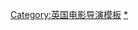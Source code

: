{{navbox
|name = Sam Mendes
|title = [[山姆·曼德斯]]执导的电影
|state = {{{state|autocollapse}}}
|listclass = hlist
|group1 = 1990年代
|list1 =
* 《[[美麗有罪]]》（1999年）

|group2 = 2000年代
|list2 =
* 《[[非法正義]]》（2002年）
* 《[[平头日记]]》（2005年）
* 《[[浮生路]]》（2008年）
* 《[[为子搬迁]]》（2009年）

|group3 = 2010年代
|list3 =
* 《[[007：大破天幕杀机]]》（2012年）
* 《[[007：惡魔四伏]]》（2015年）
* 《[[1917 (電影)|1917]]》（2019年）

}}<noinclude>
{{collapsible option}}
{{DEFAULTSORT:Mendes, Sam}}
[[Category:英国电影导演模板]]
[[Category:山姆·曼德斯电影|*]]
</noinclude>